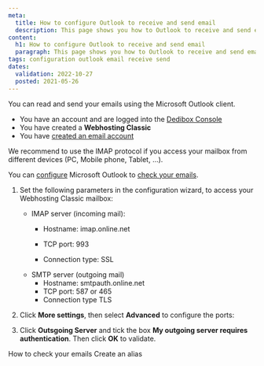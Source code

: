```yaml
---
meta:
  title: How to configure Outlook to receive and send email
  description: This page shows you how to Outlook to receive and send email
content:
  h1: How to configure Outlook to receive and send email
  paragraph: This page shows you how to Outlook to receive and send email
tags: configuration outlook email receive send
dates:
  validation: 2022-10-27
  posted: 2021-05-26
---
```


You can read and send your emails using the Microsoft Outlook client. 
<Message type="requirement">

  - You have an account and are logged into the [Dedibox Console](https://console.online.net)
  - You have created a **Webhosting Classic**
  - You have [created an email account](/webhosting/classic/how-to/create-email-account)

</Message>

<Message type="tip">

We recommend to use the IMAP protocol if you access your mailbox from different devices (PC, Mobile phone, Tablet, …).

</Message>

You can [configure](https://support.microsoft.com/en-us/office/add-an-email-account-to-outlook-6e27792a-9267-4aa4-8bb6-c84ef146101b) Microsoft Outlook to [check your emails](/webhosting/classic/how-to/check-emails/).

1. Set the following parameters in the configuration wizard, to access your Webhosting Classic mailbox:
    * IMAP server (incoming mail):
      * Hostname: imap.online.net
      * TCP port: 993

      * Connection type: SSL
    * SMTP server (outgoing mail) 
      * Hostname: smtpauth.online.net
      * TCP port: 587 or 465 
      * Connection type TLS

    <Lightbox src="scaleway-outlook2013-mutu.webp" alt="" />

2. Click **More settings**, then select **Advanced** to configure the ports:

  <Lightbox src="scaleway-outlook2013-ports.webp" alt />

3. Click **Outsgoing Server** and tick the box **My outgoing server requires authentication**. Then click **OK** to validate.

  <Lightbox src="scaleway-outlook2013-smtp.webp" alt />

<Navigation title="See Also">
  <PreviousButton to="/webhosting/classic/how-to/check-emails/">How to check your emails</PreviousButton>
  <NextButton to="/webhosting/classic/how-to/create-alias/">Create an alias</NextButton>
</Navigation> 